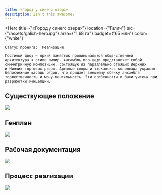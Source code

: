 ```yaml
---
title: «Город у синего озера»
description: Isn't this awesome?
---
```


<Hero
    title={"«Город у синего озера»"}
    location={"Галич"}
    src={"/assets/galich-hero.jpg"}
    area={"1,98 га"}
    budget={"65 млн"}
    color={"white"}
>
    Статус проекта:  Реализация

    Гостиный двор – яркий памятник провинциальной обще-ственной архитектуры в стиле ампир. Ансамбль пло-щади представляет собой симметричную композицию, состоящую из параллельно стоящих Верхних 
    и Нижних торговых рядов. Арочные своды и тосканская колоннада украшают белоснежные фасады рядов, что придает внешнему облику ансамбля торжественность и мону-ментальность. Эти особенности и были учтены при разработки концепции.
</Hero>

## Существующее положение

![](/assets/galich-01.jpg)

## Генплан

![](/assets/galich-00.jpg)

## Рабочая документация

![](/assets/galich-02.jpg)

## Процесс реализации

![](/assets/galich-03.jpg)

